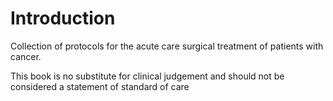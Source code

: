 # Introduction {.unnumbered}

Collection of protocols for the acute care surgical treatment of patients with cancer.

This book is no substitute for clinical judgement and should not be considered a statement of standard of care


